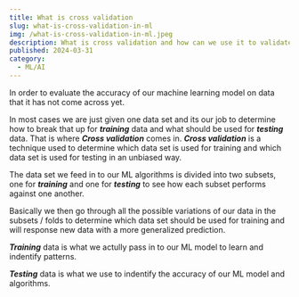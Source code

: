 ```yaml
---
title: What is cross validation 
slug: what-is-cross-validation-in-ml
img: /what-is-cross-validation-in-ml.jpeg
description: What is cross validation and how can we use it to validate the accuracy of our ML model.
published: 2024-03-31
category: 
  - ML/AI
---
```

In order to evaluate the accuracy of our machine learning model on data that it has not come across yet.

In most cases we are just given one data set and its our job to determine how to break that up for ***training*** data and what should be used for ***testing*** data. That is where ***Cross validation*** comes in.
***Cross validation*** is a technique used to determine which data set is used for training and which data set is used for testing in an unbiased way. 

The data set we feed in to our ML algorithms is divided into two subsets, one for ***training*** and one for ***testing*** to see how each subset performs against one another.

Basically we then go through all the possible variations of our data in the subsets / folds to determine which data set should be used for training and will response new data with a more generalized prediction.

***Training*** data is what we actully pass in to our ML model to learn and indentify patterns. 

***Testing*** data is what we use to indentify the accuracy of our ML model and algorithms.
